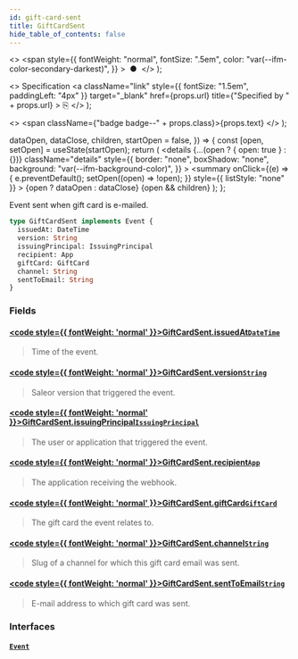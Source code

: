 ```yaml
---
id: gift-card-sent
title: GiftCardSent
hide_table_of_contents: false
---
```


  <>
    <span
      style={{
        fontWeight: "normal",
        fontSize: ".5em",
        color: "var(--ifm-color-secondary-darkest)",
      }}
    >
      &nbsp;●&nbsp;
    </span>
  </>
);

  <>
    Specification
    <a
      className="link"
      style={{ fontSize: "1.5em", paddingLeft: "4px" }}
      target="\_blank"
      href={props.url}
      title={"Specified by " + props.url}
    >
      ⎘
    </a>
  </>
);

  <>
    <span className={"badge badge--" + props.class}>{props.text}</span>
  </>
);


  dataOpen,
  dataClose,
  children,
  startOpen = false,
}) => {
  const [open, setOpen] = useState(startOpen);
  return (
    <details
      {...(open ? { open: true } : {})}
      className="details"
      style={{
        border: "none",
        boxShadow: "none",
        background: "var(--ifm-background-color)",
      }}
    >
      <summary
        onClick={(e) => {
          e.preventDefault();
          setOpen((open) => !open);
        }}
        style={{ listStyle: "none" }}
      >
        {open ? dataOpen : dataClose}
      </summary>
      {open && children}
    </details>
  );
};

Event sent when gift card is e-mailed.

<Badge text="Added in Saleor 3.13" class="secondary margin-bottom--sm" />

<FeaturePreview />

```graphql
type GiftCardSent implements Event {
  issuedAt: DateTime
  version: String
  issuingPrincipal: IssuingPrincipal
  recipient: App
  giftCard: GiftCard
  channel: String
  sentToEmail: String
}
```

### Fields

#### [<code style={{ fontWeight: 'normal' }}>GiftCardSent.<b>issuedAt</b></code>](#)<Bullet />[`DateTime`](../../../api-reference/miscellaneous/scalars/date-time) <Badge class="secondary" text="scalar"/>

> Time of the event.

#### [<code style={{ fontWeight: 'normal' }}>GiftCardSent.<b>version</b></code>](#)<Bullet />[`String`](../../../api-reference/miscellaneous/scalars/string) <Badge class="secondary" text="scalar"/>

> Saleor version that triggered the event.

#### [<code style={{ fontWeight: 'normal' }}>GiftCardSent.<b>issuingPrincipal</b></code>](#)<Bullet />[`IssuingPrincipal`](../../../api-reference/miscellaneous/unions/issuing-principal) <Badge class="secondary" text="union"/>

> The user or application that triggered the event.

#### [<code style={{ fontWeight: 'normal' }}>GiftCardSent.<b>recipient</b></code>](#)<Bullet />[`App`](../../../api-reference/apps/objects/app) <Badge class="secondary" text="object"/>

> The application receiving the webhook.

#### [<code style={{ fontWeight: 'normal' }}>GiftCardSent.<b>giftCard</b></code>](#)<Bullet />[`GiftCard`](../../../api-reference/gift-cards/objects/gift-card) <Badge class="secondary" text="object"/>

> The gift card the event relates to.

#### [<code style={{ fontWeight: 'normal' }}>GiftCardSent.<b>channel</b></code>](#)<Bullet />[`String`](../../../api-reference/miscellaneous/scalars/string) <Badge class="secondary" text="scalar"/>

> Slug of a channel for which this gift card email was sent.

#### [<code style={{ fontWeight: 'normal' }}>GiftCardSent.<b>sentToEmail</b></code>](#)<Bullet />[`String`](../../../api-reference/miscellaneous/scalars/string) <Badge class="secondary" text="scalar"/>

> E-mail address to which gift card was sent.

### Interfaces

#### [`Event`](../../../api-reference/miscellaneous/interfaces/event) <Badge class="secondary" text="interface"/>

>

